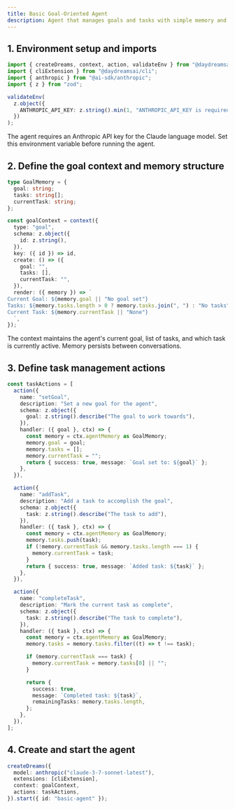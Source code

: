 ```yaml
---
title: Basic Goal-Oriented Agent
description: Agent that manages goals and tasks with simple memory and actions.
---
```


## 1. Environment setup and imports

```typescript title="index.ts"
import { createDreams, context, action, validateEnv } from "@daydreamsai/core";
import { cliExtension } from "@daydreamsai/cli";
import { anthropic } from "@ai-sdk/anthropic";
import { z } from "zod";

validateEnv(
  z.object({
    ANTHROPIC_API_KEY: z.string().min(1, "ANTHROPIC_API_KEY is required"),
  })
);
```

The agent requires an Anthropic API key for the Claude language model. Set this
environment variable before running the agent.

## 2. Define the goal context and memory structure

```typescript title="index.ts"
type GoalMemory = {
  goal: string;
  tasks: string[];
  currentTask: string;
};

const goalContext = context({
  type: "goal",
  schema: z.object({
    id: z.string(),
  }),
  key: ({ id }) => id,
  create: () => ({
    goal: "",
    tasks: [],
    currentTask: "",
  }),
  render: ({ memory }) => `
Current Goal: ${memory.goal || "No goal set"}
Tasks: ${memory.tasks.length > 0 ? memory.tasks.join(", ") : "No tasks"}
Current Task: ${memory.currentTask || "None"}
  `,
});
```

The context maintains the agent's current goal, list of tasks, and which task is
currently active. Memory persists between conversations.

## 3. Define task management actions

```typescript title="index.ts"
const taskActions = [
  action({
    name: "setGoal",
    description: "Set a new goal for the agent",
    schema: z.object({
      goal: z.string().describe("The goal to work towards"),
    }),
    handler: ({ goal }, ctx) => {
      const memory = ctx.agentMemory as GoalMemory;
      memory.goal = goal;
      memory.tasks = [];
      memory.currentTask = "";
      return { success: true, message: `Goal set to: ${goal}` };
    },
  }),

  action({
    name: "addTask",
    description: "Add a task to accomplish the goal",
    schema: z.object({
      task: z.string().describe("The task to add"),
    }),
    handler: ({ task }, ctx) => {
      const memory = ctx.agentMemory as GoalMemory;
      memory.tasks.push(task);
      if (!memory.currentTask && memory.tasks.length === 1) {
        memory.currentTask = task;
      }
      return { success: true, message: `Added task: ${task}` };
    },
  }),

  action({
    name: "completeTask",
    description: "Mark the current task as complete",
    schema: z.object({
      task: z.string().describe("The task to complete"),
    }),
    handler: ({ task }, ctx) => {
      const memory = ctx.agentMemory as GoalMemory;
      memory.tasks = memory.tasks.filter((t) => t !== task);

      if (memory.currentTask === task) {
        memory.currentTask = memory.tasks[0] || "";
      }

      return {
        success: true,
        message: `Completed task: ${task}`,
        remainingTasks: memory.tasks.length,
      };
    },
  }),
];
```

## 4. Create and start the agent

```typescript title="index.ts"
createDreams({
  model: anthropic("claude-3-7-sonnet-latest"),
  extensions: [cliExtension],
  context: goalContext,
  actions: taskActions,
}).start({ id: "basic-agent" });
```
